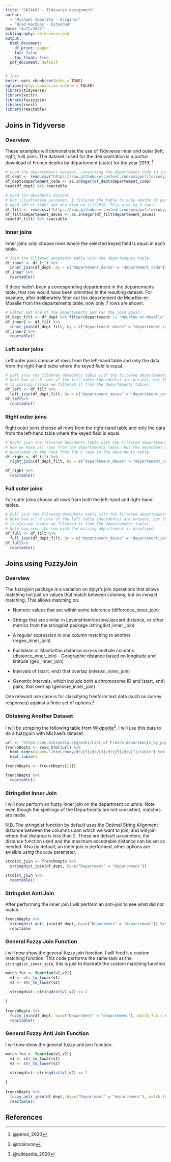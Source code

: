 ```yaml
---
title: "DATA607 - Tidyverse Assignment"
author: 
  - "Michael Ippolito - Original"
  - "Brad Harbans - Extended"
date: "4/25/2021"
bibliography: references.bib
output:
  html_document:
    df_print: paged
    toc: false
    toc_float: true
  pdf_document: default
---
```


```r

# Init
knitr::opts_chunk$set(echo = TRUE)
options(dplyr.summarise.inform = FALSE)
library(tidyverse)
library(knitr)
library(fuzzyjoin)
library(rvest)
library(reactable)
```

## Joins in Tidyverse {.tabset}

### Overview

These examples will demonstrate the use of Tidyverse inner and outer (left, right, full) joins. The dataset I used for the demonstration is a partial download of French deaths by département (state) for the year 2019. ^[@perez_2020]

```r

# Load the départements dataset, converting the département code to int
df_dept <- read.csv("https://raw.githubusercontent.com/mmippolito/cuny/main/data607/tidyverse/departements.csv", sep = ';')
df_dept$departement_code <- as.integer(df_dept$departement_code)
head(df_dept) %>% reactable

# Load the decedents dataset
# For illustrative purposes, I filtered the table to only deaths of people
# aged 103 or older and who died on 1/1/2019. This give us 8 rows:
df_filt <- read.csv("https://raw.githubusercontent.com/mmippolito/cuny/main/data607/tidyverse/deces_2019_filt.csv", sep = ';')
df_filt$departement_deces <- as.integer(df_filt$departement_deces)
head(df_filt) %>% reactable

```

### Inner joins

Inner joins only choose rows where the selected keyed field is equal in each table.

```r

# Join the filtered decedents table with the départements table:
df_inner <- df_filt %>% 
  inner_join(df_dept, by = c("departement_deces" = "departement_code"))
df_inner %>% 
  reactable()

```

If there hadn't been a corresponding departement in the departements table, that row would have been ommitted in the resulting dataset. For example, after deliberately filter out the département de Meurthe-et-Moselle from the departements table; now only 7 rows are shown.

```r

# Filter out one of the départements and run the join again:
df_dept_filt <- df_dept %>% filter(departement != "Meurthe-et-Moselle")
df_inner2 <- df_filt %>% 
  inner_join(df_dept_filt, by = c("departement_deces" = "departement_code"))
df_inner2 %>% 
  reactable()

```

### Left outer joins

Left outer joins choose all rows from the left-hand table and only the data from the right-hand table where the keyed field is equal.

```r

# Left join the filtered decedents table with the filtered départements table.
# Note how all 8 rows of the left table (decedents) are present, but the first département
# is missing (since we filtered it from the départements table).
df_left <- df_filt %>% 
  left_join(df_dept_filt, by = c("departement_deces" = "departement_code"))
df_left%>% 
  reactable()

```

### Right outer joins

Right outer joins choose all rows from the right-hand table and only the data from the left-hand table where the keyed field is equal.

```r

# Right join the filtered decedents table with the filtered départements table.
# Now we have all rows from the départements table, but the decendent data is only
# populated in the rows from the 8 rows in the decendents table.
df_right <- df_filt %>% 
  right_join(df_dept_filt, by = c("departement_deces" = "departement_code"))

df_right %>% 
  reactable()

```

### Full outer joins

Full outer joins choose all rows from both the left-hand and right-hand tables.

```r

# Full join the filtered decedents table with the filtered départements table.
# Note how all 8 rows of the left table (decedents) are present, but the first département
# is missing (since we filtered it from the départements table).
# Note how even the row with the missing département is displayed.
df_full <- df_filt %>% 
  full_join(df_dept_filt, by = c("departement_deces" = "departement_code"))
df_full%>% 
  reactable()

```

## Joins using FuzzyJoin {.tabset}

### Overview

The fuzzyjoin package is a variation on dplyr's join operations that allows matching not just on values that match between columns, but on inexact matching. This allows matching on:

-   Numeric values that are within some tolerance (difference_inner_join)

-   Strings that are similar in Levenshtein/cosine/Jaccard distance, or other metrics from the stringdist package (stringdist_inner_join)

-   A regular expression in one column matching to another (regex_inner_join)

-   Euclidean or Manhattan distance across multiple columns (distance_inner_join) - Geographic distance based on longitude and latitude (geo_inner_join)

-   Intervals of (start, end) that overlap (interval_inner_join)

-   Genomic intervals, which include both a chromosome ID and (start, end) pairs, that overlap (genome_inner_join)

One relevant use case is for classifying freeform text data (such as survey responses) against a finite set of options.^[@robinson]



### Obtaining Another Dataset

I will be scraping the following table from [Wikipedia](https://en.wikipedia.org/wiki/List_of_French_departments_by_population)^[@wikipedia_2020]. I will use this data to do a fuzzyjoin with Michael's dataset. 
```r
url <- "https://en.wikipedia.org/wiki/List_of_French_departments_by_population"
frenchDepts <- read_html(url) %>% 
  html_nodes(xpath="/html/body/div[3]/div[3]/div[5]/div[1]/table") %>% 
  html_table()

frenchDepts <- frenchDepts[[1]]

frenchDepts %>% 
  reactable()
```

### Stringdist Inner Join

I will now perform an fuzzy inner join on the department columns. Note even though the spellings of the Departments are not consistent, matches are made. 

N.B. The stringdist function by default uses the Optimal String Alignment distance between the columns upon which we want to join, and will join where that distance is less than 2. These are default parameters, the distance function used and the maximum acceptable distance can be set as needed. Also by default, an inner join is performed, other options are avialble using the `mode` parameter.

```r
strdist_join <- frenchDepts %>% 
  stringdist_join(df_dept, by=c("Department" = "departement"))

strdist_join %>% 
  reactable()

```
### Stringdist Anti Join

After performing the inner join I will perform an anti-join to see what did not match. 
```r
frenchDepts %>% 
  stringdist_anti_join(df_dept, by=c("Department" = "departement")) %>% 
  reactable

```

### General Fuzzy Join Function
I will now show the general fuzzy join function. I will feed it a custom matching function. This code performs the same task as the `stringdist_inner_join`, this is just to illustrate the custom matching function

```r
match_fun <- function(v1,v2){
  v1 <- str_to_lower(v1)
  v2 <- str_to_lower(v2)
  
  stringdist::stringdist(v1,v2) <= 2
  
}
  
frenchDepts %>% 
  fuzzy_join(df_dept, by=c("Department" = "departement"), match_fun = match_fun) %>% 
  reactable()
```

### General Fuzzy Anti Join Function
I will now show the general fuzzy anti join function. 

```r
match_fun <- function(v1,v2){
  v1 <- str_to_lower(v1)
  v2 <- str_to_lower(v2)
  
  stringdist::stringdist(v1,v2) <= 2
  
}
  
frenchDepts %>% 
  fuzzy_anti_join(df_dept, by=c("Department" = "departement"), match_fun = match_fun) %>% 
  reactable()
```
## References